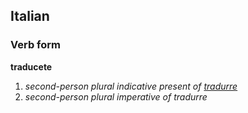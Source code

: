 ==Italian==
===Verb form===
'''traducete'''

# ''second-person plural indicative present of [[tradurre]]''
# ''second-person plural imperative of tradurre''
